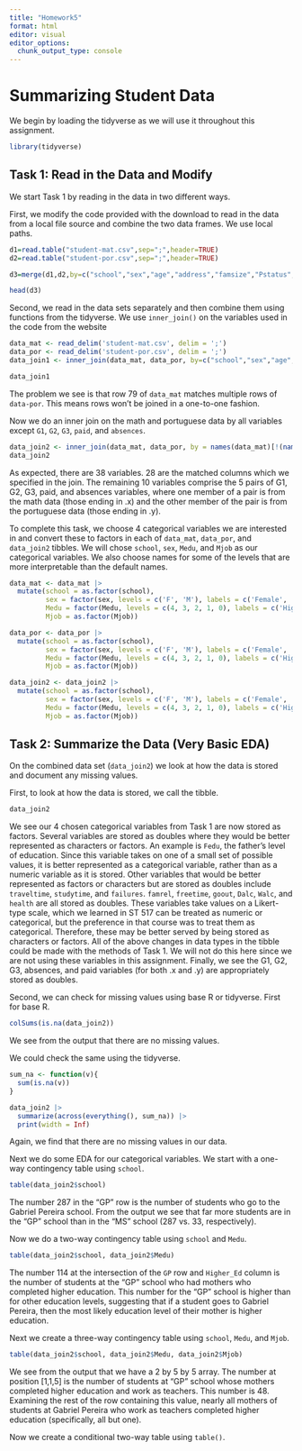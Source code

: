 ```yaml
---
title: "Homework5"
format: html
editor: visual
editor_options: 
  chunk_output_type: console
---
```


# Summarizing Student Data

We begin by loading the tidyverse as we will use it throughout this assignment.

```r
library(tidyverse)
```


## Task 1: Read in the Data and Modify

We start Task 1 by reading in the data in two different ways.

First, we modify the code provided with the download to read in the data from a local file source and combine the two data frames. We use local paths.

```r
d1=read.table("student-mat.csv",sep=";",header=TRUE)
d2=read.table("student-por.csv",sep=";",header=TRUE)

d3=merge(d1,d2,by=c("school","sex","age","address","famsize","Pstatus","Medu","Fedu","Mjob","Fjob","reason","nursery","internet"))

head(d3)
```

Second, we read in the data sets separately and then combine them using functions from the tidyverse. We use `inner_join()` on the variables used in the code from the website

```r
data_mat <- read_delim('student-mat.csv', delim = ';')
data_por <- read_delim('student-por.csv', delim = ';')
data_join1 <- inner_join(data_mat, data_por, by=c("school","sex","age","address","famsize","Pstatus","Medu","Fedu","Mjob","Fjob","reason","nursery","internet"))

data_join1
```

The problem we see is that row 79 of `data_mat` matches multiple rows of `data-por`. This means rows won't be joined in a one-to-one fashion. 

Now we do an inner join on the math and portuguese data by all variables except `G1`, `G2`, `G3`, `paid`, and `absences`. 

```r
data_join2 <- inner_join(data_mat, data_por, by = names(data_mat)[!(names(data_mat) %in% c('G1', 'G2', 'G3', 'paid', 'absences'))])
data_join2
```

As expected, there are 38 variables. 28 are the matched columns which we specified in the join. The remaining 10 variables comprise the 5 pairs of G1, G2, G3, paid, and absences variables, where one member of a pair is from the math data (those ending in .x) and the other member of the pair is from the portuguese data (those ending in .y). 

To complete this task, we choose 4 categorical variables we are interested in and convert these to factors in each of `data_mat`, `data_por`, and `data_join2` tibbles. We will chose `school`, `sex`, `Medu`, and `Mjob` as our categorical variables. We also choose names for some of the levels that are more interpretable than the default names.

```r
data_mat <- data_mat |>
  mutate(school = as.factor(school),
         sex = factor(sex, levels = c('F', 'M'), labels = c('Female', 'Male')),
         Medu = factor(Medu, levels = c(4, 3, 2, 1, 0), labels = c('Higher_Ed', 'Secondary', '5th_to_9th', 'Primary', 'None')),
         Mjob = as.factor(Mjob))

data_por <- data_por |>
  mutate(school = as.factor(school),
         sex = factor(sex, levels = c('F', 'M'), labels = c('Female', 'Male')),
         Medu = factor(Medu, levels = c(4, 3, 2, 1, 0), labels = c('Higher_Ed', 'Secondary', '5th_to_9th', 'Primary', 'None')),
         Mjob = as.factor(Mjob))

data_join2 <- data_join2 |>
  mutate(school = as.factor(school),
         sex = factor(sex, levels = c('F', 'M'), labels = c('Female', 'Male')),
         Medu = factor(Medu, levels = c(4, 3, 2, 1, 0), labels = c('Higher_Ed', 'Secondary', '5th_to_9th', 'Primary', 'None')),
         Mjob = as.factor(Mjob))
```



## Task 2: Summarize the Data (Very Basic EDA)

On the combined data set (`data_join2`) we look at how the data is stored and document any missing values. 

First, to look at how the data is stored, we call the tibble.

```r
data_join2
```

We see our 4 chosen categorical variables from Task 1 are now stored as factors. Several variables are stored as doubles where they would be better represented as characters or factors. An example is `Fedu`, the father's level of education. Since this variable takes on one of a small set of possible values, it is better represented as a categorical variable, rather than as a numeric variable as it is stored.  Other variables that would be better represented as factors or characters but are stored as doubles include `traveltime`, `studytime`, and `failures`. `famrel`, `freetime`, `goout`, `Dalc`, `Walc`, and `health` are all stored as doubles. These variables take values on a Likert-type scale, which we learned in ST 517 can be treated as numeric or categorical, but the preference in that course was to treat them as categorical. Therefore, these may be better served by being stored as characters or factors. All of the above changes in data types in the tibble could be made with the methods of Task 1. We will not do this here since we are not using these variables in this assignment. Finally, we see the G1, G2, G3, absences, and paid variables (for both .x and .y) are appropriately stored as doubles. 

Second, we can check for missing values using base R or tidyverse. First for base R.

```r
colSums(is.na(data_join2))
```

We see from the output that there are no missing values.

We could check the same using the tidyverse.

```r
sum_na <- function(v){
  sum(is.na(v))
}

data_join2 |>
  summarize(across(everything(), sum_na)) |>
  print(width = Inf)

```

Again, we find that there are no missing values in our data.

Next we do some EDA for our categorical variables. We start with a one-way contingency table using `school`. 

```r
table(data_join2$school)
```

The number 287 in the "GP" row is the number of students who go to the Gabriel Pereira school. From the output we see that far more students are in the "GP" school than in the "MS" school (287 vs. 33, respectively).

Now we do a two-way contingency table using `school` and `Medu`.

```r
table(data_join2$school, data_join2$Medu)
```

The number 114 at the intersection of the `GP` row and `Higher_Ed` column is the number of students at the "GP" school who had mothers who completed higher education. This number for the "GP" school is higher than for other education levels, suggesting that if a student goes to Gabriel Pereira, then the most likely education level of their mother is higher education. 

Next we create a three-way contingency table using `school`, `Medu`, and `Mjob`. 

```r
table(data_join2$school, data_join2$Medu, data_join2$Mjob)
```

We see from the output that we have a 2 by 5 by 5 array. The number at position [1,1,5] is the number of students at "GP" school whose mothers completed higher education and work as teachers. This number is 48. Examining the rest of the row containing this value, nearly all mothers of students at Gabriel Pereira who work as teachers completed higher education (specifically, all but one). 

Now we create a conditional two-way table using `table()`. 















